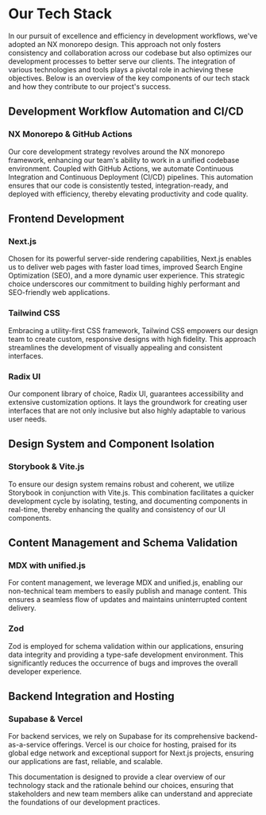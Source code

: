 
<Meta />


# Our Tech Stack

In our pursuit of excellence and efficiency in development workflows, we've adopted an NX monorepo design. This approach not only fosters consistency and collaboration across our codebase but also optimizes our development processes to better serve our clients. The integration of various technologies and tools plays a pivotal role in achieving these objectives. Below is an overview of the key components of our tech stack and how they contribute to our project's success.

## Development Workflow Automation and CI/CD

### NX Monorepo & GitHub Actions

Our core development strategy revolves around the NX monorepo framework, enhancing our team's ability to work in a unified codebase environment. Coupled with GitHub Actions, we automate Continuous Integration and Continuous Deployment (CI/CD) pipelines. This automation ensures that our code is consistently tested, integration-ready, and deployed with efficiency, thereby elevating productivity and code quality.

## Frontend Development

### Next.js

Chosen for its powerful server-side rendering capabilities, Next.js enables us to deliver web pages with faster load times, improved Search Engine Optimization (SEO), and a more dynamic user experience. This strategic choice underscores our commitment to building highly performant and SEO-friendly web applications.

### Tailwind CSS

Embracing a utility-first CSS framework, Tailwind CSS empowers our design team to create custom, responsive designs with high fidelity. This approach streamlines the development of visually appealing and consistent interfaces.

### Radix UI

Our component library of choice, Radix UI, guarantees accessibility and extensive customization options. It lays the groundwork for creating user interfaces that are not only inclusive but also highly adaptable to various user needs.

## Design System and Component Isolation

### Storybook & Vite.js

To ensure our design system remains robust and coherent, we utilize Storybook in conjunction with Vite.js. This combination facilitates a quicker development cycle by isolating, testing, and documenting components in real-time, thereby enhancing the quality and consistency of our UI components.

## Content Management and Schema Validation

### MDX with unified.js

For content management, we leverage MDX and unified.js, enabling our non-technical team members to easily publish and manage content. This ensures a seamless flow of updates and maintains uninterrupted content delivery.

### Zod

Zod is employed for schema validation within our applications, ensuring data integrity and providing a type-safe development environment. This significantly reduces the occurrence of bugs and improves the overall developer experience.

## Backend Integration and Hosting

### Supabase & Vercel

For backend services, we rely on Supabase for its comprehensive backend-as-a-service offerings. Vercel is our choice for hosting, praised for its global edge network and exceptional support for Next.js projects, ensuring our applications are fast, reliable, and scalable.

This documentation is designed to provide a clear overview of our technology stack and the rationale behind our choices, ensuring that stakeholders and new team members alike can understand and appreciate the foundations of our development practices.
